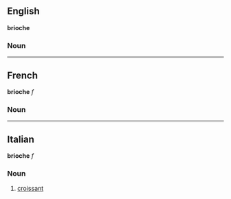 ==English==
'''brioche'''
===Noun===

----

==French==
'''brioche''' ''f''
===Noun===

----

==Italian==
'''brioche''' ''f''
===Noun===

# [[croissant]]